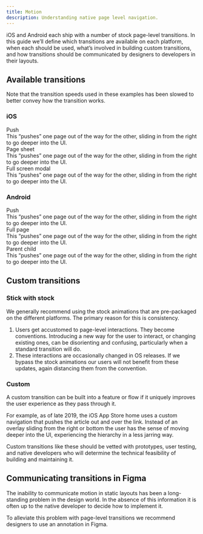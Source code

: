```yaml
---
title: Motion
description: Understanding native page level navigation.
---
```



iOS and Android each ship with a number of stock page-level transitions. In this guide we’ll define which transitions are available on each platform, when each should be used, what’s involved in building custom transitions, and how transitions should be communicated by designers to developers in their layouts.

## Available transitions

Note that the transition speeds used in these examples has been slowed to better convey how the transition works.

### iOS

<div className="grid">
    <div className="col-4">
        <Push />
        <div className="b mt2">Push</div>
        <Text size={2}>
            This “pushes” one page out of the way for the other, sliding in from the right to go
            deeper into the UI.
        </Text>
    </div>
    <div className="col-4">
        <IosPageSheet />
        <div className="b mt2">Page sheet</div>
        <Text size={2}>
            This “pushes” one page out of the way for the other, sliding in from the right to go
            deeper into the UI.
        </Text>
    </div>
    <div className="col-4">
        <IosFullScreenModal />
        <div className="b mt2">Full screen modal</div>
        <Text size={2}>
            This “pushes” one page out of the way for the other, sliding in from the right to go
            deeper into the UI.
        </Text>
    </div>
</div>

### Android

<div className="grid">
    <div className="col-4">
        <Push />
        <div className="b mt2">Push</div>
        <Text size={2}>
            This “pushes” one page out of the way for the other, sliding in from the right to go
            deeper into the UI.
        </Text>
    </div>
    <div className="col-4">
        <AndroidFullPage />
        <div className="b mt2">Full page</div>
        <Text size={2}>
            This “pushes” one page out of the way for the other, sliding in from the right to go
            deeper into the UI.
        </Text>
    </div>
    <div className="col-4">
        <AndroidParentChild />
        <div className="b mt2">Parent child</div>
        <Text size={2}>
            This “pushes” one page out of the way for the other, sliding in from the right to go
            deeper into the UI.
        </Text>
    </div>
</div>

## Custom transitions

### Stick with stock

We generally recommend using the stock animations that are pre-packaged on the different platforms. The primary reason for this is consistency.

1. Users get accustomed to page-level interactions. They become conventions. Introducing a new way for the user to interact, or changing existing ones, can be disorienting and confusing, particularly when a standard transition will do.
2. These interactions are occasionally changed in OS releases. If we bypass the stock animations our users will not benefit from these updates, again distancing them from the convention.

### Custom

A custom transition can be built into a feature or flow if it uniquely improves the user experience as they pass through it.

For example, as of late 2019, the iOS App Store home uses a custom navigation that pushes the article out and over the link. Instead of an overlay sliding from the right or bottom the user has the sense of moving deeper into the UI, experiencing the hierarchy in a less jarring way.

Custom transitions like these should be vetted with prototypes, user testing, and native developers who will determine the technical feasibility of building and maintaining it.

## Communicating transitions in Figma

The inability to communicate motion in static layouts has been a long-standing problem in the design world. In the absence of this information it is often up to the native developer to decide how to implement it.

To alleviate this problem with page-level transitions we recommend designers to use an annotation in Figma.
